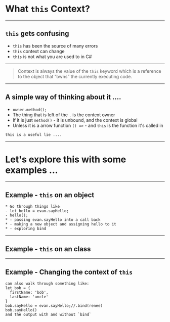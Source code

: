 
	
# What `this` Context?	

---
## `this` gets confusing 	

* `this` has been the source of many errors	
* `this` context can change 	
* `this` is not what you are used to in C#	

---

> Context is always the value of the `this` keyword which is a reference to the object that “owns” the currently executing code.	

---

## A simple way of thinking about it ....	

* `owner.method();`	
* The thing that is left of the `.` is the context owner 	
* If it is just `method()` - it is unbound, and the context is global	
* Unless it is a arrow function `() =>` - and `this` is the function it's called in	

```notes	
this is a useful lie ....	
```	
---

# Let's explore this with some examples ...	

---

## Example - `this` on an object	

<ReplIt src="https://repl.it/@e_schultz/01-Exploring-Context-of-This?lite=true"/>	


```notes	
* Go through things like 	
- let hello = evan.sayHello;	
- hello();	
* - passing evan.sayHello into a call back 	
* - making a new object and assigning hello to it	
* - exploring bind	
```	

---


## Example - `this` on an class	

<ReplIt src="https://repl.it/@e_schultz/02-Exploring-Context-of-This-class?lite=true"/>	

---


## Example - Changing the context of `this`	

<ReplIt src="https://repl.it/@e_schultz/03-Exploring-Context-of-This-class-and-binding-context?lite=true"/>	

```notes	
can also walk through something like:	
let bob = {	
  firstName: 'bob',	
  lastName: 'uncle'	
}	
bob.sayHello = evan.sayHello;//.bind(renee)	
bob.sayHello()	
and the output with and without `bind`	
```	
